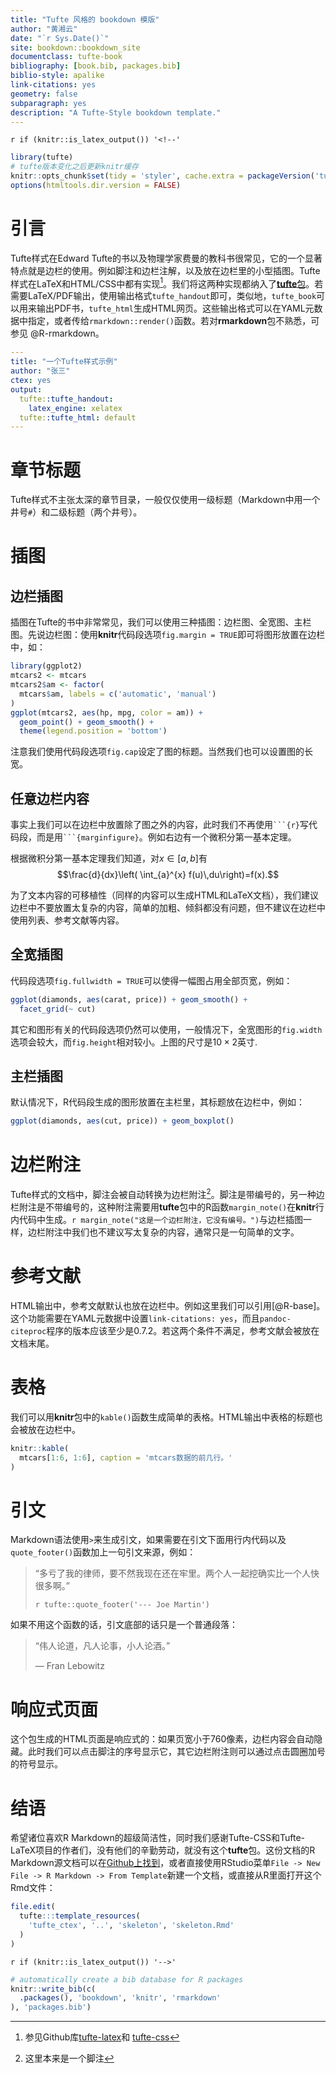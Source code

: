 ```yaml
--- 
title: "Tufte 风格的 bookdown 模版"
author: "黄湘云"
date: "`r Sys.Date()`"
site: bookdown::bookdown_site
documentclass: tufte-book
bibliography: [book.bib, packages.bib]
biblio-style: apalike
link-citations: yes
geometry: false
subparagraph: yes
description: "A Tufte-Style bookdown template."
---
```


\mainmatter

`r if (knitr::is_latex_output()) '<!--'`

```r
library(tufte)
# tufte版本变化之后更新knitr缓存
knitr::opts_chunk$set(tidy = 'styler', cache.extra = packageVersion('tufte'))
options(htmltools.dir.version = FALSE)
```

# 引言

Tufte\index{Tufte}样式在Edward Tufte的书以及物理学家费曼的教科书很常见，它的一个显著特点就是边栏的使用。例如脚注和边栏注解，以及放在边栏里的小型插图。Tufte样式在LaTeX和HTML/CSS中都有实现^[参见Github库[tufte-latex](https://github.com/tufte-latex/tufte-latex)和 [tufte-css](https://github.com/edwardtufte/tufte-css)]。我们将这两种实现都纳入了[**tufte**包](https://github.com/rstudio/tufte)。若需要LaTeX/PDF输出，使用输出格式`tufte_handout`即可，类似地，`tufte_book`可以用来输出PDF书，`tufte_html`生成HTML网页。这些输出格式可以在YAML元数据中指定，或者传给`rmarkdown::render()`函数。若对**rmarkdown**包不熟悉，可参见 @R-rmarkdown。

```yaml
---
title: "一个Tufte样式示例"
author: "张三"
ctex: yes
output:
  tufte::tufte_handout:
    latex_engine: xelatex
  tufte::tufte_html: default
---
```

# 章节标题

Tufte样式不主张太深的章节目录，一般仅仅使用一级标题（Markdown中用一个井号`#`）和二级标题（两个井号）。

# 插图

## 边栏插图

插图在Tufte的书中非常常见，我们可以使用三种插图：边栏图、全宽图、主栏图。先说边栏图：使用**knitr**代码段选项`fig.margin = TRUE`即可将图形放置在边栏中，如：

```r
library(ggplot2)
mtcars2 <- mtcars
mtcars2$am <- factor(
  mtcars$am, labels = c('automatic', 'manual')
)
ggplot(mtcars2, aes(hp, mpg, color = am)) +
  geom_point() + geom_smooth() +
  theme(legend.position = 'bottom')
```

注意我们使用代码段选项`fig.cap`设定了图的标题。当然我们也可以设置图的长宽。

## 任意边栏内容

事实上我们可以在边栏中放置除了图之外的内容，此时我们不再使用```` ```{r} ````写代码段，而是用```` ```{marginfigure} ````。例如右边有一个微积分第一基本定理。

::: marginfigure
根据微积分第一基本定理我们知道，对$x \in [a, b]$有
$$\frac{d}{dx}\left( \int_{a}^{x} f(u)\,du\right)=f(x).$$
:::

为了文本内容的可移植性（同样的内容可以生成HTML和LaTeX文档），我们建议边栏中不要放置太复杂的内容，简单的加粗、倾斜都没有问题，但不建议在边栏中使用列表、参考文献等内容。

## 全宽插图

代码段选项`fig.fullwidth = TRUE`可以使得一幅图占用全部页宽，例如：

```r
ggplot(diamonds, aes(carat, price)) + geom_smooth() +
  facet_grid(~ cut)
```

其它和图形有关的代码段选项仍然可以使用，一般情况下，全宽图形的`fig.width`选项会较大，而`fig.height`相对较小。上图的尺寸是$10 \times 2$英寸.

## 主栏插图

默认情况下，R代码段生成的图形放置在主栏里，其标题放在边栏中，例如：

```r
ggplot(diamonds, aes(cut, price)) + geom_boxplot()
```

# 边栏附注

Tufte样式的文档中，脚注会被自动转换为边栏附注^[这里本来是一个脚注]。脚注是带编号的，另一种边栏附注是不带编号的，这种附注需要用**tufte**包中的R函数`margin_note()`在**knitr**行内代码中生成。`r margin_note("这是一个边栏附注，它没有编号。")`与边栏插图一样，边栏附注中我们也不建议写太复杂的内容，通常只是一句简单的文字。

# 参考文献

HTML输出中，参考文献默认也放在边栏中。例如这里我们可以引用[@R-base]。这个功能需要在YAML元数据中设置`link-citations: yes`，而且`pandoc-citeproc`程序的版本应该至少是0.7.2。若这两个条件不满足，参考文献会被放在文档末尾。

# 表格

我们可以用**knitr**包中的`kable()`函数生成简单的表格。HTML输出中表格的标题也会被放在边栏中。

```r
knitr::kable(
  mtcars[1:6, 1:6], caption = 'mtcars数据的前几行。'
)
```

# 引文

Markdown语法使用`>`来生成引文，如果需要在引文下面用行内代码以及`quote_footer()`函数加上一句引文来源，例如：

> "多亏了我的律师，要不然我现在还在牢里。两个人一起挖确实比一个人快很多啊。"
>
> `r tufte::quote_footer('--- Joe Martin')`

如果不用这个函数的话，引文底部的话只是一个普通段落：

> "伟人论道，凡人论事，小人论酒。"
>
> --- Fran Lebowitz

# 响应式页面

这个包生成的HTML页面是响应式的：如果页宽小于760像素，边栏内容会自动隐藏。此时我们可以点击脚注的序号显示它，其它边栏附注则可以通过点击圆圈加号的符号显示。

# 结语

希望诸位喜欢R Markdown的超级简洁性，同时我们感谢Tufte-CSS和Tufte-LaTeX项目的作者们，没有他们的辛勤劳动，就没有这个**tufte**包。这份文档的R Markdown源文档可以在[Github上找到](https://github.com/rstudio/tufte/raw/master/inst/rmarkdown/templates/tufte_ctex/skeleton/skeleton.Rmd)，或者直接使用RStudio菜单`File -> New File -> R Markdown -> From Template`新建一个文档，或直接从R里面打开这个Rmd文件：

```r
file.edit(
  tufte:::template_resources(
    'tufte_ctex', '..', 'skeleton', 'skeleton.Rmd'
  )
)
```

`r if (knitr::is_latex_output()) '-->'`

```r
# automatically create a bib database for R packages
knitr::write_bib(c(
  .packages(), 'bookdown', 'knitr', 'rmarkdown'
), 'packages.bib')
```
